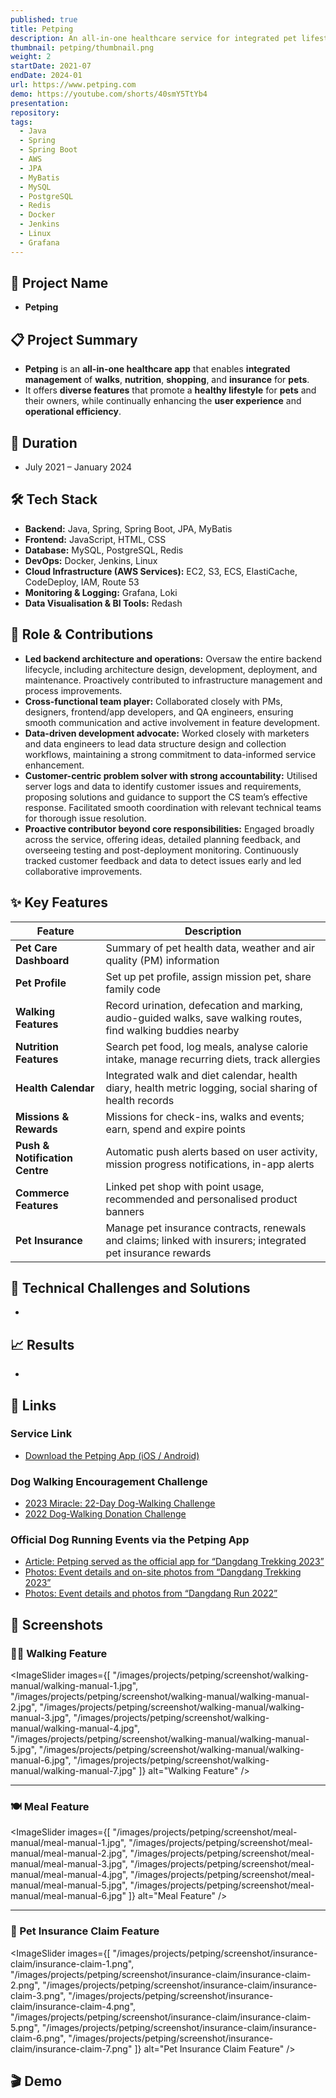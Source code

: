 ```yaml
---
published: true
title: Petping
description: An all-in-one healthcare service for integrated pet lifestyle management
thumbnail: petping/thumbnail.png
weight: 2
startDate: 2021-07
endDate: 2024-01
url: https://www.petping.com
demo: https://youtube.com/shorts/40smY5TtYb4
presentation: 
repository: 
tags:
  - Java
  - Spring
  - Spring Boot
  - AWS
  - JPA
  - MyBatis
  - MySQL
  - PostgreSQL
  - Redis
  - Docker
  - Jenkins
  - Linux
  - Grafana
---
```


## 📌 Project Name
- **Petping**

## 📋 Project Summary
- **Petping** is an **all-in-one healthcare app** that enables **integrated management** of **walks**, **nutrition**, **shopping**, and **insurance** for **pets**.
- It offers **diverse features** that promote a **healthy lifestyle** for **pets** and their owners, while continually enhancing the **user experience** and **operational efficiency**.

## 📅 Duration
- July 2021 – January 2024

## 🛠 Tech Stack
- **Backend:** Java, Spring, Spring Boot, JPA, MyBatis
- **Frontend:** JavaScript, HTML, CSS
- **Database:** MySQL, PostgreSQL, Redis
- **DevOps:** Docker, Jenkins, Linux
- **Cloud Infrastructure (AWS Services):** EC2, S3, ECS, ElastiCache, CodeDeploy, IAM, Route 53
- **Monitoring & Logging:** Grafana, Loki
- **Data Visualisation & BI Tools:** Redash

## 👤 Role & Contributions
- **Led backend architecture and operations:** Oversaw the entire backend lifecycle, including architecture design, development, deployment, and maintenance. Proactively contributed to infrastructure management and process improvements.
- **Cross-functional team player:** Collaborated closely with PMs, designers, frontend/app developers, and QA engineers, ensuring smooth communication and active involvement in feature development.
- **Data-driven development advocate:** Worked closely with marketers and data engineers to lead data structure design and collection workflows, maintaining a strong commitment to data-informed service enhancement.
- **Customer-centric problem solver with strong accountability:** Utilised server logs and data to identify customer issues and requirements, proposing solutions and guidance to support the CS team’s effective response. Facilitated smooth coordination with relevant technical teams for thorough issue resolution.
- **Proactive contributor beyond core responsibilities:** Engaged broadly across the service, offering ideas, detailed planning feedback, and overseeing testing and post-deployment monitoring. Continuously tracked customer feedback and data to detect issues early and led collaborative improvements.



## ✨ Key Features
| **Feature** | **Description** |
|-------------|-----------------|
| **Pet Care Dashboard** | Summary of pet health data, weather and air quality (PM) information |
| **Pet Profile** | Set up pet profile, assign mission pet, share family code |
| **Walking Features** | Record urination, defecation and marking, audio-guided walks, save walking routes, find walking buddies nearby |
| **Nutrition Features** | Search pet food, log meals, analyse calorie intake, manage recurring diets, track allergies |
| **Health Calendar** | Integrated walk and diet calendar, health diary, health metric logging, social sharing of health records |
| **Missions & Rewards** | Missions for check-ins, walks and events; earn, spend and expire points |
| **Push & Notification Centre** | Automatic push alerts based on user activity, mission progress notifications, in-app alerts |
| **Commerce Features** | Linked pet shop with point usage, recommended and personalised product banners |
| **Pet Insurance** | Manage pet insurance contracts, renewals and claims; linked with insurers; integrated pet insurance rewards |


## 🚀 Technical Challenges and Solutions
- 

## 📈 Results
- 

## 🔗 Links
### Service Link
- <a href="https://www.petping.com" target="_blank">Download the Petping App (iOS / Android)</a>

### Dog Walking Encouragement Challenge
- <a href="https://service.petping.com/site/miracle2023" target="_blank">2023 Miracle: 22-Day Dog-Walking Challenge</a>
- <a href="https://service.petping.com/site/dognation2022" target="_blank">2022 Dog-Walking Donation Challenge</a>

### Official Dog Running Events via the Petping App
- <a href="http://www.koreadognews.co.kr/news/view.php?no=6501" target="_blank">Article: Petping served as the official app for “Dangdang Trekking 2023”</a>
- <a href="https://www.1986.co.kr/230519-21" target="_blank">Photos: Event details and on-site photos from “Dangdang Trekking 2023”</a>
- <a href="https://www.1986.co.kr/220924" target="_blank">Photos: Event details and photos from “Dangdang Run 2022”</a>

## 📸 Screenshots

### 🚶‍♂️ Walking Feature
<ImageSlider
  images={[
    "/images/projects/petping/screenshot/walking-manual/walking-manual-1.jpg",
    "/images/projects/petping/screenshot/walking-manual/walking-manual-2.jpg",
    "/images/projects/petping/screenshot/walking-manual/walking-manual-3.jpg",
    "/images/projects/petping/screenshot/walking-manual/walking-manual-4.jpg",
    "/images/projects/petping/screenshot/walking-manual/walking-manual-5.jpg",
    "/images/projects/petping/screenshot/walking-manual/walking-manual-6.jpg",
    "/images/projects/petping/screenshot/walking-manual/walking-manual-7.jpg"
  ]}
  alt="Walking Feature"
/>

---

### 🍽️ Meal Feature
<ImageSlider
  images={[
    "/images/projects/petping/screenshot/meal-manual/meal-manual-1.jpg",
    "/images/projects/petping/screenshot/meal-manual/meal-manual-2.jpg",
    "/images/projects/petping/screenshot/meal-manual/meal-manual-3.jpg",
    "/images/projects/petping/screenshot/meal-manual/meal-manual-4.jpg",
    "/images/projects/petping/screenshot/meal-manual/meal-manual-5.jpg",
    "/images/projects/petping/screenshot/meal-manual/meal-manual-6.jpg"
  ]}
  alt="Meal Feature"
/>

---

### 🐾 Pet Insurance Claim Feature
<ImageSlider
  images={[
    "/images/projects/petping/screenshot/insurance-claim/insurance-claim-1.png",
    "/images/projects/petping/screenshot/insurance-claim/insurance-claim-2.png",
    "/images/projects/petping/screenshot/insurance-claim/insurance-claim-3.png",
    "/images/projects/petping/screenshot/insurance-claim/insurance-claim-4.png",
    "/images/projects/petping/screenshot/insurance-claim/insurance-claim-5.png",
    "/images/projects/petping/screenshot/insurance-claim/insurance-claim-6.png",
    "/images/projects/petping/screenshot/insurance-claim/insurance-claim-7.png"
  ]}
  alt="Pet Insurance Claim Feature"
/>

## 🎬 Demo
<YoutubeEmbed videoId="40smY5TtYb4" />